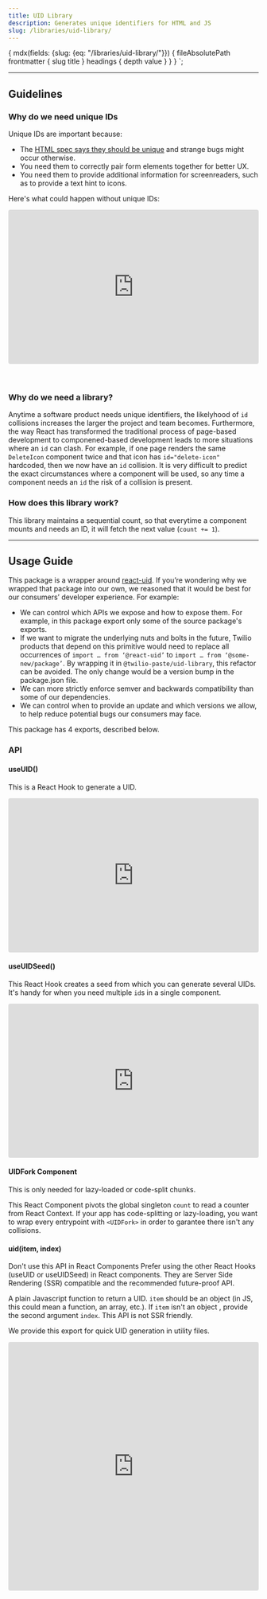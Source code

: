 ```yaml
---
title: UID Library
description: Generates unique identifiers for HTML and JS
slug: /libraries/uid-library/
---
```



  {
    mdx(fields: {slug: {eq: "/libraries/uid-library/"}}) {
      fileAbsolutePath
      frontmatter {
        slug
        title
      }
      headings {
        depth
        value
      }
    }
  }
`;

<ComponentHeader
  name="UID Library"
  categoryRoute={SidebarCategoryRoutes.LIBRARIES}
  githubUrl="https://github.com/twilio-labs/paste/tree/main/packages/paste-libraries/uid"
  storybookUrl="/?path=/story/libraries-uid"
  packageName={PackageJSON.name}
  version={PackageJSON.version}
  description={PackageJSON.description}
/>

---

<contentwrapper>
<PageAside data={props.data.mdx} />
<content>

## Guidelines

### Why do we need unique IDs

Unique IDs are important because:

- The [HTML spec says they should be unique](https://html.spec.whatwg.org/multipage/dom.html#the-id-attribute) and strange bugs might occur otherwise.
- You need them to correctly pair form elements together for better UX.
- You need them to provide additional information for screenreaders, such as to provide a text hint to icons.

Here's what could happen without unique IDs:

<iframe
  src="https://codesandbox.io/embed/blue-http-xqqo4?fontsize=14&hidenavigation=1&theme=dark"
  style="width:100%; height:310px; border:0; border-radius: 4px; overflow:hidden;"
  title="blue-http-xqqo4"
  allow="accelerometer; ambient-light-sensor; camera; encrypted-media; geolocation; gyroscope; hid; microphone; midi; payment; usb; vr; xr-spatial-tracking"
  sandbox="allow-forms allow-modals allow-popups allow-presentation allow-same-origin allow-scripts"
></iframe>

<br />
<br />
<br />

### Why do we need a library?

Anytime a software product needs unique identifiers, the likelyhood of `id` collisions increases the larger the project and team becomes.
Furthermore, the way React has transformed the traditional process of page-based development to componened-based development leads to more situations where an `id` can clash.
For example, if one page renders the same `DeleteIcon` component twice and that icon has `id="delete-icon"` hardcoded, then we now have an `id` collision.
It is very difficult to predict the exact circumstances where a component will be used, so any time a component needs an `id` the risk of a collision is present.

### How does this library work?

This library maintains a sequential count, so that everytime a component mounts and needs an ID, it will fetch the next value (`count += 1`).

---

## Usage Guide

This package is a wrapper around [react-uid](https://github.com/thearnica/react-uid).
If you’re wondering why we wrapped that package into our own, we reasoned that
it would be best for our consumers’ developer experience. For example:

- We can control which APIs we expose and how to expose them. For example, in this package
  export only some of the source package's exports.
- If we want to migrate the underlying nuts and bolts in the future, Twilio products that
  depend on this primitive would need to replace all occurrences of `import … from ‘@react-uid’`
  to `import … from ‘@some-new/package’`. By wrapping it in `@twilio-paste/uid-library`,
  this refactor can be avoided. The only change would be a version bump in the package.json file.
- We can more strictly enforce semver and backwards compatibility than some of our dependencies.
- We can control when to provide an update and which versions we allow, to help reduce
  potential bugs our consumers may face.

This package has 4 exports, described below.

### API

#### useUID()

This is a React Hook to generate a UID.

<iframe
  src="https://codesandbox.io/embed/happy-bush-ued0c?fontsize=14&hidenavigation=1&theme=dark"
  style="width:100%; height:310px; border:0; border-radius: 4px; overflow:hidden;"
  title="useUID example"
  allow="accelerometer; ambient-light-sensor; camera; encrypted-media; geolocation; gyroscope; hid; microphone; midi; payment; usb; vr; xr-spatial-tracking"
  sandbox="allow-forms allow-modals allow-popups allow-presentation allow-same-origin allow-scripts"
></iframe>

<Box marginTop="space100" />

#### useUIDSeed()

This React Hook creates a seed from which you can generate several UIDs. It's handy for when you need multiple `id`s in a single component.

<iframe
  src="https://codesandbox.io/embed/useuidseed-example-p0sxb?fontsize=14&hidenavigation=1&theme=dark"
  style="width:100%; height:310px; border:0; border-radius: 4px; overflow:hidden;"
  title="useUIDSeed example"
  allow="accelerometer; ambient-light-sensor; camera; encrypted-media; geolocation; gyroscope; hid; microphone; midi; payment; usb; vr; xr-spatial-tracking"
  sandbox="allow-forms allow-modals allow-popups allow-presentation allow-same-origin allow-scripts"
></iframe>

<Box marginTop="space100" />

#### UIDFork Component

<Callout variant="primary">
  <CalloutText>This is only needed for lazy-loaded or code-split chunks.</CalloutText>
</Callout>

This React Component pivots the global singleton `count` to read a counter from React Context.
If your app has code-splitting or lazy-loading, you want to wrap every entrypoint with `<UIDFork>` in order
to garantee there isn't any collisions.

<Box marginTop="space100" />

#### uid(item, index)

<Callout variant="warning">
  <CalloutTitle>Don't use this API in React Components</CalloutTitle>
  <CalloutText>
    Prefer using the other React Hooks (useUID or useUIDSeed) in React components. They are Server Side Rendering (SSR)
    compatible and the recommended future-proof API.
  </CalloutText>
</Callout>

A plain Javascript function to return a UID. `item` should be an object (in JS, this could mean a function, an array, etc.). If `item` isn't an object
, provide the second argument `index`. This API is not SSR friendly.

We provide this export for quick UID generation in utility files.

<iframe
  src="https://codesandbox.io/embed/uid-example-s35fo?fontsize=14&hidenavigation=1&theme=dark"
  style="width:100%; height:500px; border:0; border-radius: 4px; overflow:hidden;"
  title="uid Example"
  allow="accelerometer; ambient-light-sensor; camera; encrypted-media; geolocation; gyroscope; hid; microphone; midi; payment; usb; vr; xr-spatial-tracking"
  sandbox="allow-forms allow-modals allow-popups allow-presentation allow-same-origin allow-scripts"
></iframe>

</content>

</contentwrapper>
